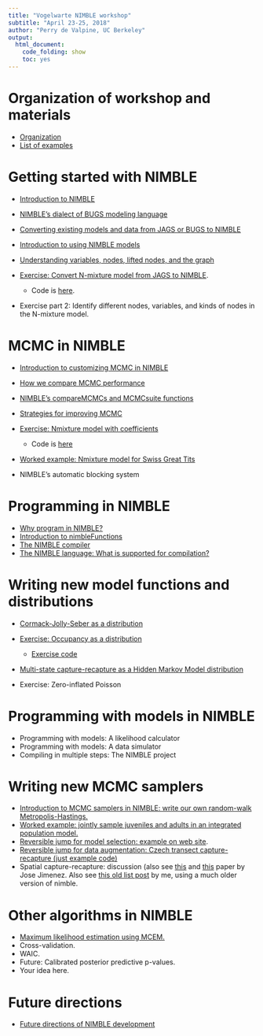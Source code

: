 ```yaml
---
title: "Vogelwarte NIMBLE workshop"
subtitle: "April 23-25, 2018"
author: "Perry de Valpine, UC Berkeley"
output:
  html_document:
    code_folding: show
    toc: yes
---
```


# Organization of workshop and materials

- [Organization](organization_slides.html)
- [List of examples](../examples_overview/examples_overview_slides.html)

# Getting started with NIMBLE

- [Introduction to NIMBLE](../introduction_to_NIMBLE/introduction_to_NIMBLE_slides.html)
- [NIMBLE's dialect of BUGS modeling language](../nimble_dialect_of_BUGS/NIMBLE_dialect_of_BUGS_slides.html)
- [Converting existing models and data from JAGS or BUGS to NIMBLE](../converting_jags_bugs_to_nimble/converting_jags_bugs_to_nimble_slides.html)
- [Introduction to using NIMBLE models](../using_nimble_models/using_nimble_models_slides.html)

- [Understanding variables, nodes, lifted nodes, and the graph](understanding-variables-nodes-and-lifted-nodes/understanding-variables-nodes-and-lifted-nodes_slides.html)

- [Exercise: Convert N-mixture model from JAGS to NIMBLE](../exercise_converting_jags_bugs_to_nimble/exercise_converting_jags_bugs_to_nimble_slides.html).

    - Code is [here](../exercise_converting_jags_bugs_to_nimble/exercise_converting_jags_bugs_to_nimble.R).

- Exercise part 2: Identify different nodes, variables, and kinds of nodes in the N-mixture model.

# MCMC in NIMBLE

- [Introduction to customizing MCMC in NIMBLE](../introduction_customizing_MCMC/introduction_customizing_MCMC_slides.html)
- [How we compare MCMC performance](../how_we_compare_mcmc_performance/how_we_compare_mcmc_performance_slides.html)
- [NIMBLE's compareMCMCs and MCMCsuite functions](../introduction_to_compareMCMCs/introduction_to_compareMCMCs_slides.html)
- [Strategies for improving MCMC](../strategies_for_improving_mcmc/strategies_for_improving_mcmc_slides.html)
- [Exercise: Nmixture model with coefficients](../exercise_Nmixture_block_sampling_coefs/exercise_Nmixture_block_sampling_coefs_slides.html)

    - Code is [here](../exercise_Nmixture_block_sampling_coefs/exercise_Nmixture_block_sampling_coefs.R)

- [Worked example: Nmixture model for Swiss Great Tits](worked_example_ZIP_Nmixture_SwissGreatTits/worked_example_ZIP_Nmixture_SwissGreatTits_slides.html)
- NIMBLE's automatic blocking system

# Programming in NIMBLE

- [Why program in NIMBLE?](../why_program_in_nimble/why_program_in_nimble_slides.html)
- [Introduction to nimbleFunctions](../introduction_to_nimbleFunctions/introduction_to_nimbleFunctions_slides.html)
- [The NIMBLE compiler](../introduction_nimble_compiler/introduction_nimble_compiler_slides.html)
- [The NIMBLE language: What is supported for compilation?](../nimble_language/nimble_language_slides.html)

# Writing new model functions and distributions

- [Cormack-Jolly-Seber as a distribution](../capture_recapture_CJS_distribution/capture_recapture_CJS_distribution_slides.html)
- [Exercise: Occupancy as a distribution](../exercise_occupancy_distribution/exercise_occupancy_distribution_slides.html)

    - [Exercise code](../exercise_occupancy_distribution/exercise_occupancy_distribution.R)

- [Multi-state capture-recapture as a Hidden Markov Model distribution](../multistate_capture_recapture_distribution/multistate_capture_recapture_distribution_slides.html)
- Exercise: Zero-inflated Poisson

# Programming with models in NIMBLE

- Programming with models: A likelihood calculator
- Programming with models: A data simulator
- Compiling in multiple steps: The NIMBLE project

# Writing new MCMC samplers

- [Introduction to MCMC samplers in NIMBLE: write our own random-walk Metropolis-Hastings.](../introduction_to_samplers_write_MH/introduction_to_samplers_write_MH_slides.html)
- [Worked example: jointly sample juveniles and adults in an integrated population model.](../new_samplers_IPM_woodchat_shrike/new_samplers_IPM_woodchat_shrike_slides.html)
- [Reversible jump for model selection: example on web site](https://r-nimble.org/examples).
- [Reversible jump for data augmentation: Czech transect capture-recapture (just example code)](../examples_code/CR_DA_Czech/CR_DA_Czech.R)
- Spatial capture-recapture: discussion (also see [this](https://www.nature.com/articles/srep41036) and [this](https://www.nature.com/articles/s41598-018-20675-9) paper by Jose Jimenez.   Also see [this old list post](https://nature.berkeley.edu/~pdevalpine/SCR_NIMBLE_ideas/SCR_NIMBLE_ideas.html) by me, using a much older version of nimble.

# Other algorithms in NIMBLE

- [Maximum likelihood estimation using MCEM.](../MCEM_Nmixture_with_covariates/MCEM_Nmixture_with_covariates_slides.html)
- Cross-validation.
- WAIC.
- Future: Calibrated posterior predictive p-values.
- Your idea here.

# Future directions

- [Future directions of NIMBLE development](../future_directions/future_directions_slides.html)